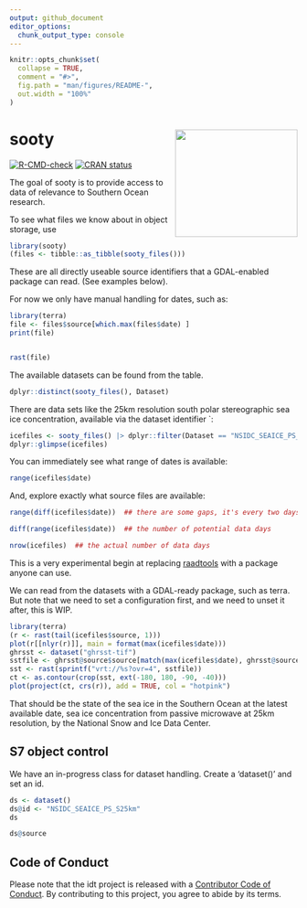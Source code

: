 ```yaml
---
output: github_document
editor_options: 
  chunk_output_type: console
---
```


<!-- README.md is generated from README.Rmd. Please edit that file -->

```r
knitr::opts_chunk$set(
  collapse = TRUE,
  comment = "#>",
  fig.path = "man/figures/README-",
  out.width = "100%"
)
```


# sooty  <img src="man/figures/hex-sooty.png" align="right" height="188" width="214" />


<!-- badges: start -->
[![R-CMD-check](https://github.com/mdsumner/sooty/actions/workflows/R-CMD-check.yaml/badge.svg)](https://github.com/mdsumner/sooty/actions/workflows/R-CMD-check.yaml)
[![CRAN status](https://www.r-pkg.org/badges/version/sooty)](https://CRAN.R-project.org/package=sooty)
<!-- badges: end -->

The goal of sooty is to provide access to data of relevance to Southern Ocean research. 

To see what files we know about in object storage, use 

```r
library(sooty)
(files <- tibble::as_tibble(sooty_files()))
```

These are all directly useable source identifiers that a GDAL-enabled package can read. (See examples below).  

For now we only have manual handling for dates, such as: 

```r
library(terra)
file <- files$source[which.max(files$date) ]
print(file)


rast(file)
```


The available datasets can be found from the table. 

```r
dplyr::distinct(sooty_files(), Dataset)
```

There are data sets like the 25km resolution south polar stereographic sea ice concentration, available via the dataset identifier `: 

```r
icefiles <- sooty_files() |> dplyr::filter(Dataset == "NSIDC_SEAICE_PS_S25km")
dplyr::glimpse(icefiles)
```

You can immediately see what range of dates is available: 


```r
range(icefiles$date)
```

And, explore exactly what source files are available: 

```r

range(diff(icefiles$date))  ## there are some gaps, it's every two days to start and some are missing

diff(range(icefiles$date))  ## the number of potential data days

nrow(icefiles)  ## the actual number of data days
```

This is a very experimental begin at replacing [raadtools](https://github.com/AustralianAntarcticDivision/raadtools) with a package anyone can use. 


We can read from the datasets with a GDAL-ready package, such as terra. But note that we need to set a configuration first, and we need to unset it after,  this is WIP. 

```r

library(terra)
(r <- rast(tail(icefiles$source, 1)))
plot(r[[nlyr(r)]], main = format(max(icefiles$date)))
ghrsst <- dataset("ghrsst-tif")
sstfile <- ghrsst@source$source[match(max(icefiles$date), ghrsst@source$date)]
sst <- rast(sprintf("vrt://%s?ovr=4", sstfile))
ct <- as.contour(crop(sst, ext(-180, 180, -90, -40)))
plot(project(ct, crs(r)), add = TRUE, col = "hotpink")
```

That should be the state of the sea ice in the Southern Ocean at the latest available date, sea ice concentration from passive microwave at 25km resolution, by the National Snow and Ice Data Center. 


## S7 object control

We have an in-progress class for dataset handling. Create a 'dataset()' and set an id. 

```r
ds <- dataset()
ds@id <- "NSIDC_SEAICE_PS_S25km"
ds

ds@source
```


## Code of Conduct
  
Please note that the idt project is released with a [Contributor Code of Conduct](https://contributor-covenant.org/version/2/1/CODE_OF_CONDUCT.html). By contributing to this project, you agree to abide by its terms.

